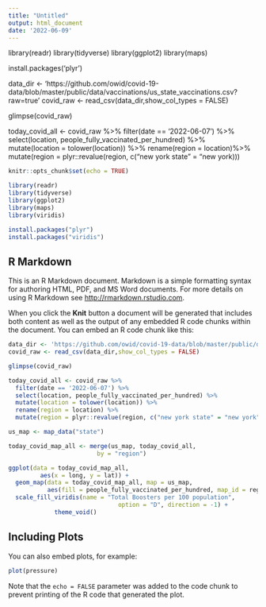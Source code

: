 ```yaml
---
title: "Untitled"
output: html_document
date: '2022-06-09'
---
```


library(readr)
library(tidyverse)
library(ggplot2)
library(maps)

install.packages('plyr')

data_dir <- 'https://github.com/owid/covid-19-data/blob/master/public/data/vaccinations/us_state_vaccinations.csv?raw=true'
covid_raw <- read_csv(data_dir,show_col_types = FALSE)

glimpse(covid_raw)

today_covid_all <- covid_raw %>%
filter(date == '2022-06-07') %>%
  select(location, people_fully_vaccinated_per_hundred) %>%
  mutate(location = tolower(location)) %>%
  rename(region = location)%>%
  mutate(region = plyr::revalue(region, c("new york state" = "new york)))


```r
knitr::opts_chunk$set(echo = TRUE)

library(readr)
library(tidyverse)
library(ggplot2)
library(maps)
library(viridis)

install.packages("plyr")
install.packages("viridis")
```

## R Markdown

This is an R Markdown document. Markdown is a simple formatting syntax for authoring HTML, PDF, and MS Word documents. For more details on using R Markdown see <http://rmarkdown.rstudio.com>.

When you click the **Knit** button a document will be generated that includes both content as well as the output of any embedded R code chunks within the document. You can embed an R code chunk like this:

```r

data_dir <- 'https://github.com/owid/covid-19-data/blob/master/public/data/vaccinations/us_state_vaccinations.csv?raw=true'
covid_raw <- read_csv(data_dir,show_col_types = FALSE)

glimpse(covid_raw)

today_covid_all <- covid_raw %>%
  filter(date == '2022-06-07') %>%
  select(location, people_fully_vaccinated_per_hundred) %>%
  mutate(location = tolower(location)) %>%
  rename(region = location) %>%
  mutate(region = plyr::revalue(region, c("new york state" = "new york")))

us_map <- map_data("state")

today_covid_map_all <- merge(us_map, today_covid_all,
                         by = "region")

ggplot(data = today_covid_map_all,
         aes(x = long, y = lat)) +
  geom_map(data = today_covid_map_all, map = us_map,
           aes(fill = people_fully_vaccinated_per_hundred, map_id = region)) +
  scale_fill_viridis(name = "Total Boosters per 100 population",
                               option = "D", direction = -1) +
             theme_void()
```


## Including Plots

You can also embed plots, for example:

```r
plot(pressure)
```

Note that the `echo = FALSE` parameter was added to the code chunk to prevent printing of the R code that generated the plot.
